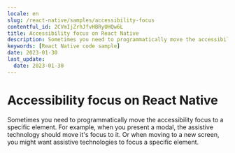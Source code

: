 ```yaml
---
locale: en
slug: /react-native/samples/accessibility-focus
contentful_id: 2CVmIjZrhJfvHBRyUHQw6L
title: Accessibility focus on React Native
description: Sometimes you need to programmatically move the accessibility focus to a specific element.
keywords: [React Native code sample]
date: 2023-01-30
last_update:
  date: 2023-01-30
---
```


# Accessibility focus on React Native

Sometimes you need to programmatically move the accessibility focus to a specific element. For example, when you present a modal, the assistive technology should move it's focus to it. Or when moving to a new screen, you might want assistive technologies to focus a specific element.

<CodeSample id="accessibility-focus" locale="en" platform="react native"/>
